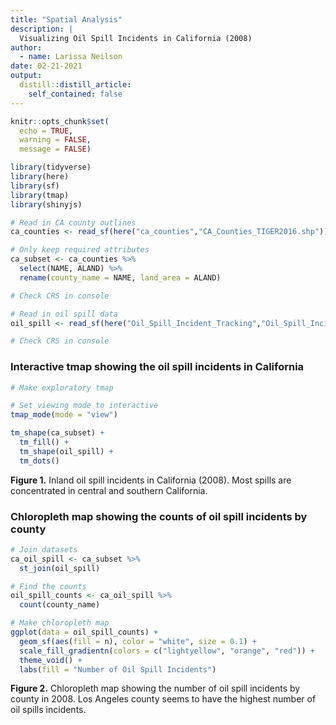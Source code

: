 ```yaml
---
title: "Spatial Analysis"
description: |
  Visualizing Oil Spill Incidents in California (2008)
author:
  - name: Larissa Neilson
date: 02-21-2021
output:
  distill::distill_article:
    self_contained: false
---
```


```r
knitr::opts_chunk$set(
  echo = TRUE,
  warning = FALSE,
  message = FALSE)

library(tidyverse)
library(here)
library(sf)
library(tmap)
library(shinyjs)
```

```r
# Read in CA county outlines
ca_counties <- read_sf(here("ca_counties","CA_Counties_TIGER2016.shp"))

# Only keep required attributes
ca_subset <- ca_counties %>% 
  select(NAME, ALAND) %>% 
  rename(county_name = NAME, land_area = ALAND)

# Check CRS in console

```

```r
# Read in oil spill data
oil_spill <- read_sf(here("Oil_Spill_Incident_Tracking","Oil_Spill_Incident_Tracking_%5Bds394%5D.shp"))

# Check CRS in console
```

### Interactive tmap showing the oil spill incidents in California

```r
# Make exploratory tmap

# Set viewing mode to interactive
tmap_mode(mode = "view")

tm_shape(ca_subset) +
  tm_fill() +
  tm_shape(oil_spill) +
  tm_dots()
```

**Figure 1.** Inland oil spill incidents in California (2008). Most spills are concentrated in central and southern California.

### Chloropleth map showing the counts of oil spill incidents by county

```r
# Join datasets
ca_oil_spill <- ca_subset %>% 
  st_join(oil_spill)

# Find the counts
oil_spill_counts <- ca_oil_spill %>% 
  count(county_name)

# Make chloropleth map
ggplot(data = oil_spill_counts) +
  geom_sf(aes(fill = n), color = "white", size = 0.1) +
  scale_fill_gradientn(colors = c("lightyellow", "orange", "red")) +
  theme_void() +
  labs(fill = "Number of Oil Spill Incidents")
```

**Figure 2.** Chloropleth map showing the number of oil spill incidents by county in 2008. Los Angeles county seems to have the highest number of oil spills incidents.
